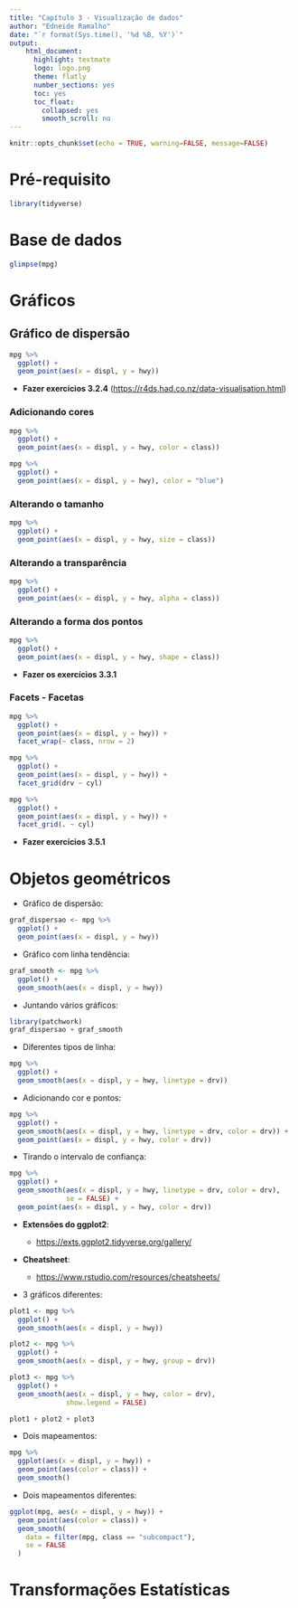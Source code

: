 ```yaml
---
title: "Capítulo 3 - Visualização de dados"
author: "Edneide Ramalho"
date: "`r format(Sys.time(), '%d %B, %Y')`"
output: 
    html_document:
      highlight: textmate
      logo: logo.png
      theme: flatly
      number_sections: yes
      toc: yes
      toc_float:
        collapsed: yes
        smooth_scroll: no
---
```


```r
knitr::opts_chunk$set(echo = TRUE, warning=FALSE, message=FALSE)
```

# Pré-requisito

```r
library(tidyverse)
```

# Base de dados

```r
glimpse(mpg)
```

# Gráficos

## Gráfico de dispersão

```r
mpg %>% 
  ggplot() +
  geom_point(aes(x = displ, y = hwy))
```

-   **Fazer exercícios 3.2.4** (<https://r4ds.had.co.nz/data-visualisation.html>)

### Adicionando cores

```r
mpg %>% 
  ggplot() +
  geom_point(aes(x = displ, y = hwy, color = class))
```

```r
mpg %>% 
  ggplot() +
  geom_point(aes(x = displ, y = hwy), color = "blue")
```

### Alterando o tamanho

```r
mpg %>% 
  ggplot() + 
  geom_point(aes(x = displ, y = hwy, size = class))
```

### Alterando a transparência

```r
mpg %>% 
  ggplot() +
  geom_point(aes(x = displ, y = hwy, alpha = class))
```

### Alterando a forma dos pontos

```r
mpg %>% 
  ggplot() +
  geom_point(aes(x = displ, y = hwy, shape = class))
```

-   **Fazer os exercícios 3.3.1**

### Facets - Facetas

```r
mpg %>% 
  ggplot() +
  geom_point(aes(x = displ, y = hwy)) +
  facet_wrap(~ class, nrow = 2)
```

```r
mpg %>% 
  ggplot() +
  geom_point(aes(x = displ, y = hwy)) +
  facet_grid(drv ~ cyl)
```

```r
mpg %>% 
  ggplot() +
  geom_point(aes(x = displ, y = hwy)) +
  facet_grid(. ~ cyl)
```

-   **Fazer exercícios 3.5.1**

# Objetos geométricos

-   Gráfico de dispersão:

```r
graf_dispersao <- mpg %>% 
  ggplot() +
  geom_point(aes(x = displ, y = hwy))
```

-   Gráfico com linha tendência:

```r
graf_smooth <- mpg %>% 
  ggplot() +
  geom_smooth(aes(x = displ, y = hwy))
```

-   Juntando vários gráficos:

```r
library(patchwork)
graf_dispersao + graf_smooth
```

-   Diferentes tipos de linha:

```r
mpg %>% 
  ggplot() +
  geom_smooth(aes(x = displ, y = hwy, linetype = drv))
```

-   Adicionando cor e pontos:

```r
mpg %>% 
  ggplot() +
  geom_smooth(aes(x = displ, y = hwy, linetype = drv, color = drv)) +
  geom_point(aes(x = displ, y = hwy, color = drv))
```

-   Tirando o intervalo de confiança:

```r
mpg %>% 
  ggplot() +
  geom_smooth(aes(x = displ, y = hwy, linetype = drv, color = drv),
              se = FALSE) +
  geom_point(aes(x = displ, y = hwy, color = drv))
```

-   **Extensões do ggplot2**:

    -   <https://exts.ggplot2.tidyverse.org/gallery/>

-   **Cheatsheet**:

    -   <https://www.rstudio.com/resources/cheatsheets/>

-   3 gráficos diferentes:

```r
plot1 <- mpg %>% 
  ggplot() + 
  geom_smooth(aes(x = displ, y = hwy))

plot2 <- mpg %>% 
  ggplot() + 
  geom_smooth(aes(x = displ, y = hwy, group = drv))

plot3 <- mpg %>% 
  ggplot() + 
  geom_smooth(aes(x = displ, y = hwy, color = drv),
              show.legend = FALSE)

plot1 + plot2 + plot3
```

-   Dois mapeamentos:

```r
mpg %>% 
  ggplot(aes(x = displ, y = hwy)) +
  geom_point(aes(color = class)) +
  geom_smooth()
```

-   Dois mapeamentos diferentes:

```r
ggplot(mpg, aes(x = displ, y = hwy)) +
  geom_point(aes(color = class)) +
  geom_smooth(
    data = filter(mpg, class == "subcompact"),
    se = FALSE
  )
```

# Transformações Estatísticas
